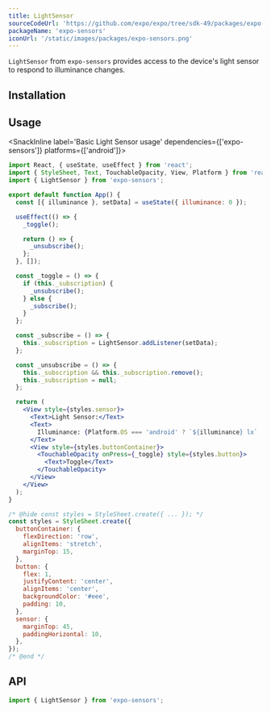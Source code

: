 ```yaml
---
title: LightSensor
sourceCodeUrl: 'https://github.com/expo/expo/tree/sdk-49/packages/expo-sensors'
packageName: 'expo-sensors'
iconUrl: '/static/images/packages/expo-sensors.png'
---
```



`LightSensor` from `expo-sensors` provides access to the device's light sensor to respond to illuminance changes.

<PlatformsSection android emulator />

## Installation

<APIInstallSection />

## Usage

<SnackInline label='Basic Light Sensor usage' dependencies={['expo-sensors']} platforms={['android']}>

```jsx
import React, { useState, useEffect } from 'react';
import { StyleSheet, Text, TouchableOpacity, View, Platform } from 'react-native';
import { LightSensor } from 'expo-sensors';

export default function App() {
  const [{ illuminance }, setData] = useState({ illuminance: 0 });

  useEffect(() => {
    _toggle();

    return () => {
      _unsubscribe();
    };
  }, []);

  const _toggle = () => {
    if (this._subscription) {
      _unsubscribe();
    } else {
      _subscribe();
    }
  };

  const _subscribe = () => {
    this._subscription = LightSensor.addListener(setData);
  };

  const _unsubscribe = () => {
    this._subscription && this._subscription.remove();
    this._subscription = null;
  };

  return (
    <View style={styles.sensor}>
      <Text>Light Sensor:</Text>
      <Text>
        Illuminance: {Platform.OS === 'android' ? `${illuminance} lx` : `Only available on Android`}
      </Text>
      <View style={styles.buttonContainer}>
        <TouchableOpacity onPress={_toggle} style={styles.button}>
          <Text>Toggle</Text>
        </TouchableOpacity>
      </View>
    </View>
  );
}

/* @hide const styles = StyleSheet.create({ ... }); */
const styles = StyleSheet.create({
  buttonContainer: {
    flexDirection: 'row',
    alignItems: 'stretch',
    marginTop: 15,
  },
  button: {
    flex: 1,
    justifyContent: 'center',
    alignItems: 'center',
    backgroundColor: '#eee',
    padding: 10,
  },
  sensor: {
    marginTop: 45,
    paddingHorizontal: 10,
  },
});
/* @end */
```

</SnackInline>

## API

```js
import { LightSensor } from 'expo-sensors';
```

<APISection packageName="expo-light-sensor" />
